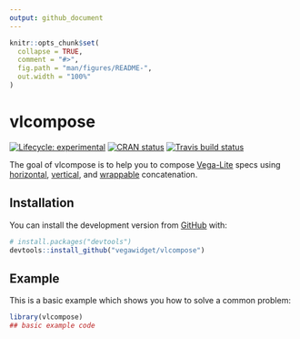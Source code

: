 ```yaml
---
output: github_document
---
```


<!-- README.md is generated from README.Rmd. Please edit that file -->

```r
knitr::opts_chunk$set(
  collapse = TRUE,
  comment = "#>",
  fig.path = "man/figures/README-",
  out.width = "100%"
)
```
# vlcompose

<!-- badges: start -->
[![Lifecycle: experimental](https://img.shields.io/badge/lifecycle-experimental-orange.svg)](https://www.tidyverse.org/lifecycle/#experimental)
[![CRAN status](https://www.r-pkg.org/badges/version/vlcompose)](https://cran.r-project.org/package=vlcompose)
[![Travis build status](https://travis-ci.org/vegawidget/vlcompose.svg?branch=master)](https://travis-ci.org/vegawidget/vlcompose)
<!-- badges: end -->

The goal of vlcompose is to help you to compose [Vega-Lite](https://vega.github.io/vega-lite/) specs using [horizontal](https://vega.github.io/vega-lite/docs/concat.html#hconcat), [vertical](https://vega.github.io/vega-lite/docs/concat.html#vconcat), and [wrappable](https://vega.github.io/vega-lite/docs/concat.html#general-wrappable-concatenation) concatenation.

## Installation

You can install the development version from [GitHub](https://github.com/) with:

``` r
# install.packages("devtools")
devtools::install_github("vegawidget/vlcompose")
```
## Example

This is a basic example which shows you how to solve a common problem:

```r
library(vlcompose)
## basic example code
```

